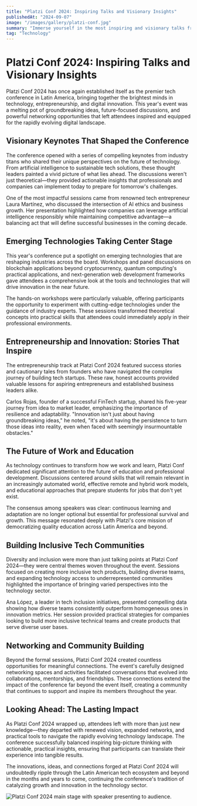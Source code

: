 ```yaml
---
title: "Platzi Conf 2024: Inspiring Talks and Visionary Insights"
publishedAt: "2024-09-07"
image: "/images/gallery/platzi-conf.jpg"
summary: "Immerse yourself in the most inspiring and visionary talks from Platzi Conf 2024, where industry leaders share their knowledge, experiences, and predictions about the future of technology, entrepreneurship, and innovation."
tag: "Technology"
---
```


# Platzi Conf 2024: Inspiring Talks and Visionary Insights

Platzi Conf 2024 has once again established itself as the premier tech conference in Latin America, bringing together the brightest minds in technology, entrepreneurship, and digital innovation. This year's event was a melting pot of groundbreaking ideas, future-focused discussions, and powerful networking opportunities that left attendees inspired and equipped for the rapidly evolving digital landscape.

## Visionary Keynotes That Shaped the Conference

The conference opened with a series of compelling keynotes from industry titans who shared their unique perspectives on the future of technology. From artificial intelligence to sustainable tech solutions, these thought leaders painted a vivid picture of what lies ahead. The discussions weren't just theoretical—they provided actionable insights that professionals and companies can implement today to prepare for tomorrow's challenges.

One of the most impactful sessions came from renowned tech entrepreneur Laura Martínez, who discussed the intersection of AI ethics and business growth. Her presentation highlighted how companies can leverage artificial intelligence responsibly while maintaining competitive advantage—a balancing act that will define successful businesses in the coming decade.

## Emerging Technologies Taking Center Stage

This year's conference put a spotlight on emerging technologies that are reshaping industries across the board. Workshops and panel discussions on blockchain applications beyond cryptocurrency, quantum computing's practical applications, and next-generation web development frameworks gave attendees a comprehensive look at the tools and technologies that will drive innovation in the near future.

The hands-on workshops were particularly valuable, offering participants the opportunity to experiment with cutting-edge technologies under the guidance of industry experts. These sessions transformed theoretical concepts into practical skills that attendees could immediately apply in their professional environments.

## Entrepreneurship and Innovation: Stories That Inspire

The entrepreneurship track at Platzi Conf 2024 featured success stories and cautionary tales from founders who have navigated the complex journey of building tech startups. These raw, honest accounts provided valuable lessons for aspiring entrepreneurs and established business leaders alike.

Carlos Rojas, founder of a successful FinTech startup, shared his five-year journey from idea to market leader, emphasizing the importance of resilience and adaptability. "Innovation isn't just about having groundbreaking ideas," he noted, "it's about having the persistence to turn those ideas into reality, even when faced with seemingly insurmountable obstacles."

## The Future of Work and Education

As technology continues to transform how we work and learn, Platzi Conf dedicated significant attention to the future of education and professional development. Discussions centered around skills that will remain relevant in an increasingly automated world, effective remote and hybrid work models, and educational approaches that prepare students for jobs that don't yet exist.

The consensus among speakers was clear: continuous learning and adaptation are no longer optional but essential for professional survival and growth. This message resonated deeply with Platzi's core mission of democratizing quality education across Latin America and beyond.

## Building Inclusive Tech Communities

Diversity and inclusion were more than just talking points at Platzi Conf 2024—they were central themes woven throughout the event. Sessions focused on creating more inclusive tech products, building diverse teams, and expanding technology access to underrepresented communities highlighted the importance of bringing varied perspectives into the technology sector.

Ana López, a leader in tech inclusion initiatives, presented compelling data showing how diverse teams consistently outperform homogeneous ones in innovation metrics. Her session provided practical strategies for companies looking to build more inclusive technical teams and create products that serve diverse user bases.

## Networking and Community Building

Beyond the formal sessions, Platzi Conf 2024 created countless opportunities for meaningful connections. The event's carefully designed networking spaces and activities facilitated conversations that evolved into collaborations, mentorships, and friendships. These connections extend the impact of the conference far beyond the event itself, creating a community that continues to support and inspire its members throughout the year.

## Looking Ahead: The Lasting Impact

As Platzi Conf 2024 wrapped up, attendees left with more than just new knowledge—they departed with renewed vision, expanded networks, and practical tools to navigate the rapidly evolving technology landscape. The conference successfully balanced inspiring big-picture thinking with actionable, practical insights, ensuring that participants can translate their experience into tangible results.

The innovations, ideas, and connections forged at Platzi Conf 2024 will undoubtedly ripple through the Latin American tech ecosystem and beyond in the months and years to come, continuing the conference's tradition of catalyzing growth and innovation in the technology sector.

![Platzi Conf 2024 main stage with speaker presenting to audience.](/images/gallery/platzi-conf.jpg) 